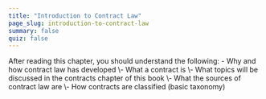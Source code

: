 ```yaml
---
title: "Introduction to Contract Law"
page_slug: introduction-to-contract-law
summary: false
quiz: false
---
```

<div className="content-chunk" data-subsection-id = "Introduction-to-Contract-Law-13pt">
<Info title="LEARNING OBJECTIVES">After reading this chapter, you should understand the following: - Why and how contract law has developed
\- What a contract is
\- What topics will be discussed in the contracts chapter of this book
\- What the sources of contract law are
\- How contracts are classified (basic taxonomy)</Info>
</div>
